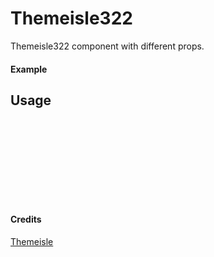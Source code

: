 
<Meta of={Themeisle322} title="Themeisle/Themeisle322" />

# Themeisle322

Themeisle322 component with different props.

#### Example

<Canvas of={Themeisle322.Primary} />

## Usage

```ts
import { Themeisle322 } from "yadl-ui";

const Example = () => {
  return (
      <Themeisle322 />
  );
};

export default Example;
```

#### Credits
[Themeisle](https://themeisle.com/illustrations/)
